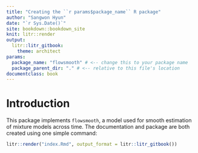 ```yaml
---
title: "Creating the ``r params$package_name`` R package"
author: "Sangwon Hyun"
date: "`r Sys.Date()`"
site: bookdown::bookdown_site
knit: litr::render
output: 
  litr::litr_gitbook:
    theme: architect
params:
  package_name: "flowsmooth" # <-- change this to your package name
  package_parent_dir: "." # <-- relative to this file's location
documentclass: book
---
```


# Introduction

This package implements `flowsmooth`, a model used for smooth estimation of
mixture models across time. The documentation and package are both created using
one simple command:


```r
litr::render("index.Rmd", output_format = litr::litr_gitbook())
```
